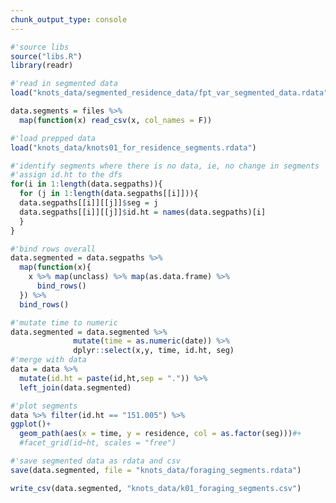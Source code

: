 ```yaml
---
chunk_output_type: console
---
```

```r
#'source libs
source("libs.R")
library(readr)
```

```r
#'read in segmented data
load("knots_data/segmented_residence_data/fpt_var_segmented_data.rdata")

data.segments = files %>%
  map(function(x) read_csv(x, col_names = F))

#'load prepped data
load("knots_data/knots01_for_residence_segments.rdata")
```

```r
#'identify segments where there is no data, ie, no change in segments
#'assign id.ht to the dfs
for(i in 1:length(data.segpaths)){
  for (j in 1:length(data.segpaths[[i]])){
  data.segpaths[[i]][[j]]$seg = j
  data.segpaths[[i]][[j]]$id.ht = names(data.segpaths)[i]
  }
}

#'bind rows overall
data.segmented = data.segpaths %>% 
  map(function(x){
    x %>% map(unclass) %>% map(as.data.frame) %>% 
      bind_rows()
  }) %>% 
  bind_rows()
```

```r
#'mutate time to numeric
data.segmented = data.segmented %>% 
              mutate(time = as.numeric(date)) %>% 
              dplyr::select(x,y, time, id.ht, seg)
#'merge with data
data = data %>% 
  mutate(id.ht = paste(id,ht,sep = ".")) %>% 
  left_join(data.segmented)
```


```r
#'plot segments
data %>% filter(id.ht == "151.005") %>% 
ggplot()+
  geom_path(aes(x = time, y = residence, col = as.factor(seg)))#+
  #facet_grid(id~ht, scales = "free")
```

```r
#'save segmented data as rdata and csv
save(data.segmented, file = "knots_data/foraging_segments.rdata")

write_csv(data.segmented, "knots_data/k01_foraging_segments.csv")
```

